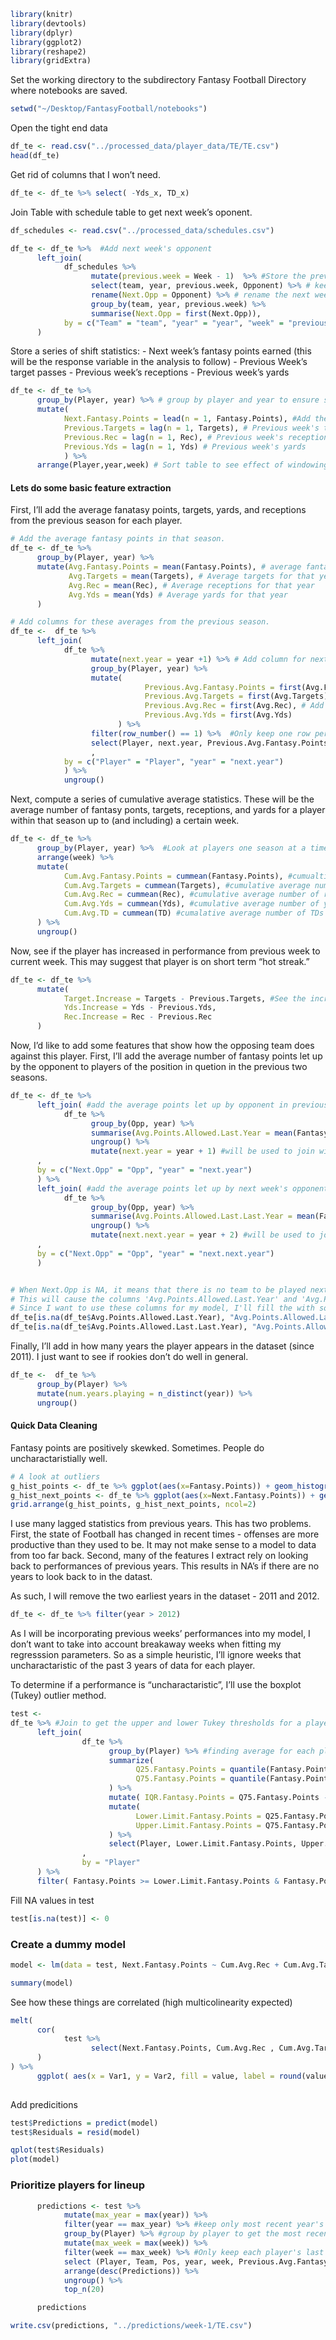 ```R
library(knitr)
library(devtools)
library(dplyr)
library(ggplot2)
library(reshape2)
library(gridExtra)
```

Set the working directory to the subdirectory Fantasy Football Directory where notebooks are saved. 
```R
setwd("~/Desktop/FantasyFootball/notebooks")
```

Open the tight end data
```R
df_te <- read.csv("../processed_data/player_data/TE/TE.csv")
head(df_te)
```
Get rid of columns that I won't need. 
```R
df_te <- df_te %>% select( -Yds_x, TD_x)
```

Join Table with schedule table to get next week's oponent. 
```R
df_schedules <- read.csv("../processed_data/schedules.csv")

df_te <- df_te %>%  #Add next week's opponent
      left_join(
            df_schedules %>%
                  mutate(previous.week = Week - 1)  %>% #Store the previous week number
                  select(team, year, previous.week, Opponent) %>% # keep only the columns I'll want to join in
                  rename(Next.Opp = Opponent) %>% # rename the next week's opponent column
                  group_by(team, year, previous.week) %>%
                  summarise(Next.Opp = first(Next.Opp)),
            by = c("Team" = "team", "year" = "year", "week" = "previous.week")
      )

```   
Store a series of shift statistics: 
- Next week's fantasy points earned (this will be the response variable in the analysis to follow)
- Previous Week's target passes
- Previous week's receptions
- Previous week's yards
```R
df_te <- df_te %>%
      group_by(Player, year) %>% # group by player and year to ensure stats stay within the current season
      mutate(
            Next.Fantasy.Points = lead(n = 1, Fantasy.Points), #Add the next week's points
            Previous.Targets = lag(n = 1, Targets), # Previous week's targets
            Previous.Rec = lag(n = 1, Rec), # Previous week's receptions
            Previous.Yds = lag(n = 1, Yds) # Previous week's yards
            ) %>% 
      arrange(Player,year,week) # Sort table to see effect of windowing
```

#### Lets do some basic feature extraction

First, I'll add the average fanatasy points, targets, yards, and receptions from the previous season for each player. 
```R
# Add the average fantasy points in that season.
df_te <- df_te %>%
      group_by(Player, year) %>%
      mutate(Avg.Fantasy.Points = mean(Fantasy.Points), # average fantasy points for that year
             Avg.Targets = mean(Targets), # Average targets for that year
             Avg.Rec = mean(Rec), # Average receptions for that year
             Avg.Yds = mean(Yds) # Average yards for that year
      )  

# Add columns for these averages from the previous season.
df_te <-  df_te %>%
      left_join(
            df_te %>% 
                  mutate(next.year = year +1) %>% # Add column for next year
                  group_by(Player, year) %>% 
                  mutate(
                              Previous.Avg.Fantasy.Points = first(Avg.Fantasy.Points), #Add average fantasy points
                              Previous.Avg.Targets = first(Avg.Targets), # Add average targets
                              Previous.Avg.Rec = first(Avg.Rec), # Add average receptions
                              Previous.Avg.Yds = first(Avg.Yds)
                        ) %>%
                  filter(row_number() == 1) %>%  #Only keep one row per player/year group to avoid duplication upon join
                  select(Player, next.year, Previous.Avg.Fantasy.Points, Previous.Avg.Targets, Previous.Avg.Rec, Previous.Avg.Yds)
                  , 
            by = c("Player" = "Player", "year" = "next.year")
            ) %>%
            ungroup()
```

Next, compute a series of cumulative average statistics. These will be the average number of fantasy ponts, targets, receptions, and yards for a player within that season up to (and including) a certain week. 
```R

df_te <- df_te %>%
      group_by(Player, year) %>%  #Look at players one season at a time
      arrange(week) %>%
      mutate(
            Cum.Avg.Fantasy.Points = cummean(Fantasy.Points), #cumualtive average number of fantasy points per game
            Cum.Avg.Targets = cummean(Targets), #cumulative average number of targets per game
            Cum.Avg.Rec = cummean(Rec), #cumulative average number of receptions per game
            Cum.Avg.Yds = cummean(Yds), #cumulative average number of yards per game
            Cum.Avg.TD = cummean(TD) #cumalative average number of TDs
      ) %>% 
      ungroup()
```

Now, see if the player has increased in performance from previous week to current week. This may suggest that player is on short term "hot streak."
```R
df_te <- df_te %>%
      mutate(
            Target.Increase = Targets - Previous.Targets, #See the increase/decrease in targets from previous week
            Yds.Increase = Yds - Previous.Yds, 
            Rec.Increase = Rec - Previous.Rec
      )

```

Now, I'd like to add some features that show how the opposing team does against this player. 
First, I'll add the average number of fantasy points let up by the opponent to players of the position in quetion in the previous two seasons. 
```R
df_te <- df_te %>%
      left_join( #add the average points let up by opponent in previous year
            df_te %>%
                  group_by(Opp, year) %>% 
                  summarise(Avg.Points.Allowed.Last.Year = mean(Fantasy.Points)) %>% #average fantasy points allowed by opponent last year 
                  ungroup() %>%
                  mutate(next.year = year + 1) #will be used to join with year column to get last year's avg points allowed
      ,
      by = c("Next.Opp" = "Opp", "year" = "next.year")
      ) %>%
      left_join( #add the average points let up by next week's opponent two years ago
            df_te %>%
                  group_by(Opp, year) %>% 
                  summarise(Avg.Points.Allowed.Last.Last.Year = mean(Fantasy.Points)) %>% #average fantasy points allowed by opponent last year 
                  ungroup() %>%
                  mutate(next.next.year = year + 2) #will be used to join with year column to get last year's avg points allowed
      ,
      by = c("Next.Opp" = "Opp", "year" = "next.next.year")
      )


# When Next.Opp is NA, it means that there is no team to be played next week because the player will be on a bye week. 
# This will cause the columns 'Avg.Points.Allowed.Last.Year' and 'Avg.Points.Allowed.Last.Last.Year' to be NA as well. 
# Since I want to use these columns for my model, I'll fill the with something reasonable - the average amount of points allowed. 
df_te[is.na(df_te$Avg.Points.Allowed.Last.Year), "Avg.Points.Allowed.Last.Year"] <- mean(df_te$Avg.Points.Allowed.Last.Year, na.rm = TRUE)
df_te[is.na(df_te$Avg.Points.Allowed.Last.Last.Year), "Avg.Points.Allowed.Last.Last.Year"] <- mean(df_te$Avg.Points.Allowed.Last.Last.Year, na.rm = TRUE)
```

Finally, I'll add in how many years the player appears in the dataset (since 2011). I just want to see if rookies don't do well in general. 
```R
df_te <-  df_te %>%
      group_by(Player) %>% 
      mutate(num.years.playing = n_distinct(year)) %>%
      ungroup()
```
#### Quick Data Cleaning

Fantasy points are positively skewked. Sometimes. People do uncharactaristially well. 
```R
# A look at outliers
g_hist_points <- df_te %>% ggplot(aes(x=Fantasy.Points)) + geom_histogram()
g_hist_next_points <- df_te %>% ggplot(aes(x=Next.Fantasy.Points)) + geom_histogram()
grid.arrange(g_hist_points, g_hist_next_points, ncol=2)

```

I use many lagged statistics from previous years. This has two problems. First, the state of Football has changed in recent times - offenses are more productive than they used to be. It may not make sense to a model to data from too far back. Second, many of the features I extract rely on looking back to performances of previous years. This results in NA's if there are no years to look back to in the datast. 

As such, I will remove the two earliest years in the dataset - 2011 and 2012. 
```R
df_te <- df_te %>% filter(year > 2012)

```

As I will be incorporating previous weeks' performances into my model, I don't want to take into account breakaway weeks when fitting my regresssion parameters. So as a simple heuristic, I'll ignore weeks that uncharactaristic of the past 3 years of data for each player. 

To determine if a performance is "uncharactaristic", I'll use the boxplot (Tukey) outlier method. 
```R
test <- 
df_te %>% #Join to get the upper and lower Tukey thresholds for a player's fantasy points, based on data since 2014.
      left_join(
                df_te %>%
                      group_by(Player) %>% #finding average for each player
                      summarize(
                            Q25.Fantasy.Points = quantile(Fantasy.Points, probs = .25), #25th quantile of fantasy points earned in games since 2014
                            Q75.Fantasy.Points = quantile(Fantasy.Points, probs = .75) #75th quantile of fantasy points earned in games since 2014
                      ) %>%
                      mutate( IQR.Fantasy.Points = Q75.Fantasy.Points - Q25.Fantasy.Points) %>% #Get the IQR of fantasy points earned since 2014
                      mutate( 
                            Lower.Limit.Fantasy.Points = Q25.Fantasy.Points - 3*IQR.Fantasy.Points, 
                            Upper.Limit.Fantasy.Points = Q75.Fantasy.Points + 3*IQR.Fantasy.Points #calculate lower and upper tukey limits
                      ) %>%
                      select(Player, Lower.Limit.Fantasy.Points, Upper.Limit.Fantasy.Points) #keep only columns I want to bring over in join
                , 
                by = "Player"
      ) %>%
      filter( Fantasy.Points >= Lower.Limit.Fantasy.Points & Fantasy.Points <= Upper.Limit.Fantasy.Points)


```
Fill NA values in test
```R
test[is.na(test)] <- 0
```

### Create a dummy model 
```R
model <- lm(data = test, Next.Fantasy.Points ~ Cum.Avg.Rec + Cum.Avg.Targets + Cum.Avg.Yds + Cum.Avg.TD + Previous.Avg.Targets + Avg.Points.Allowed.Last.Year ,  na.action = na.exclude )

summary(model)

```
See how these things are correlated (high multicolinearity expected)
```R
melt(
      cor(
            test %>% 
                  select(Next.Fantasy.Points, Cum.Avg.Rec , Cum.Avg.Targets , Cum.Avg.Yds , Cum.Avg.TD , Previous.Avg.Targets , Avg.Points.Allowed.Last.Year) 
      ) 
) %>% 
      ggplot( aes(x = Var1, y = Var2, fill = value, label = round(value, 2)) ) + geom_tile() + geom_text()
      

```

Add predicitions
```R

test$Predictions = predict(model)
test$Residuals = resid(model)
```

```R
qplot(test$Residuals)
plot(model)
```


### Prioritize players for lineup
```R
      predictions <- test %>% 
            mutate(max_year = max(year)) %>% 
            filter(year == max_year) %>% #keep only most recent year's predictions
            group_by(Player) %>% #group by player to get the most recent week the player has played
            mutate(max_week = max(week)) %>% 
            filter(week == max_week) %>% #Only keep each player's last week predictions
            select (Player, Team, Pos, year, week, Previous.Avg.Fantasy.Points, Predictions) %>% #Information I'd like to see when chosing lineup
            arrange(desc(Predictions)) %>%
            ungroup() %>%
            top_n(20)

      predictions

```


```R
write.csv(predictions, "../predictions/week-1/TE.csv")
```
